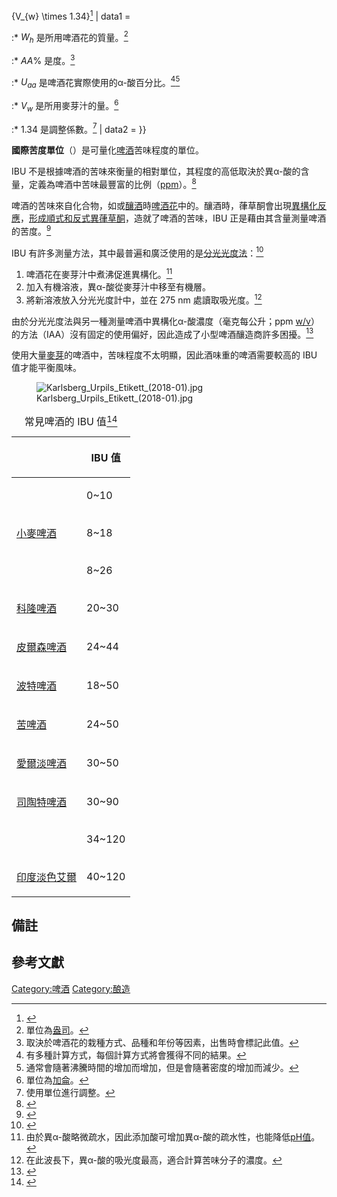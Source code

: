 {{Infobox
| above = IBU 計算公式
| abovestyle = background-color: #fac87d; color: #000; padding: 0.5em; 
| datastyle = text-align: left; 
| subheader = <math>IBU=\frac{W_{h} \times AA\% \times U_{aa}}{V_{w} \times 1.34}</math><ref>{{Cite web |title=HOP BITTERING CALCULATIONS |url=http://howtobrew.com/book/section-1/hops/hop-bittering-calculations |accessdate=2020-10-27 |author=John Palmer |publisher=HOW TO BREW |language=en |archive-date=2020-11-11 |archive-url=https://web.archive.org/web/20201111195805/http://howtobrew.com/book/section-1/hops/hop-bittering-calculations |dead-url=no }}</ref>
| data1 = 
:* <math>W_{h}</math> 是所用啤酒花的質量。<ref group="IBU">單位為[[盎司|盎司]]。</ref>
:* <math>AA\%</math> 是{{Le|α-酸|Alpha acid}}度。<ref group="IBU">取決於啤酒花的栽種方式、品種和年份等因素，出售時會標記此值。</ref>
:* <math>U_{aa}</math> 是啤酒花實際使用的α-酸百分比。<ref group="IBU">有多種計算方式，每個計算方式將會獲得不同的結果。</ref><ref group="IBU">通常會隨著沸騰時間的增加而增加，但是會隨著密度的增加而減少。</ref>
:* <math>V_{w}</math> 是所用麥芽汁的量。<ref group="IBU">單位為[[加侖|加侖]]。</ref>
:* <math>1.34</math> 是調整係數。<ref group="IBU">使用{{Le|帝國與美國度量衡制度系統|Imperial and US customary measurement systems}}單位進行調整。</ref>
| data2 = {{Reflist|group=IBU}}
}}

'''國際苦度單位'''（{{Lang|en|International Bitterness Units, IBU}}）是可量化[[啤酒|啤酒]]苦味程度的單位。

IBU 不是根據啤酒的苦味來衡量的相對單位，其程度的高低取決於異α-酸的含量，定義為啤酒中苦味最豐富的{{Le|異葎草酮|Isohumulone}}比例（[[百萬分率|ppm]]）。<ref>{{Cite web |title=International Bitterness Unit |url=https://sizes.com/units/international_bitterness_unit.htm |accessdate=2020-10-27 |author=Peacock, Val |publisher=Sizes |archive-date=2020-11-01 |archive-url=https://web.archive.org/web/20201101010906/https://www.sizes.com/units/international_bitterness_unit.htm |dead-url=no }}</ref>

啤酒的苦味來自化合物，如{{Le|葎草酮|Humulones}}或[[釀酒|釀酒]]時[[啤酒花|啤酒花]]中的{{Le|α-酸|Alpha acid}}。釀酒時，葎草酮會出現[[異構化反應|異構化反應]]，[[順反異構|形成順式和反式異葎草酮]]，造就了啤酒的苦味，IBU 正是藉由其含量測量啤酒的苦度。<ref>{{Cite journal |title=Fundamentals of Beer and Chemistry |author=De Keukeleire, Denis |journal=Quimica Nova |issue=1 |doi=10.1590/S0100-40422000000100019 |year=2000 |volume=23 |page=108}}</ref>

IBU 有許多測量方法，其中最普遍和廣泛使用的是[[分光光度法|分光光度法]]：<ref>{{Cite web |title=The Spectrophotometer and Beer: A Love Story |url=http://www.hach.com/asset-get.download.jsa?id=21144351956 |accessdate=2020-10-27 |author=Blankemeier, Rick |format=pdf |publisher=Hatch |language=en |archive-date=2020-11-05 |archive-url=https://web.archive.org/web/20201105040420/https://www.hach.com/asset-get.download.jsa?id=21144351956 |dead-url=no }}</ref>
# 啤酒花在麥芽汁中煮沸促進異構化。<ref group="Spectrophotometry">由於異α-酸略微疏水，因此添加酸可增加異α-酸的疏水性，也能降低[[pH值|pH值]]。</ref>
# 加入有機溶液，異α-酸從麥芽汁中移至有機層。
# 將新溶液放入分光光度計中，並在 275 nm 處讀取吸光度。<ref group="Spectrophotometry">在此波長下，異α-酸的吸光度最高，適合計算苦味分子的濃度。</ref>

由於分光光度法與另一種測量啤酒中異構化α-酸濃度（毫克每公升；ppm [[質量濃度|w/v]]）的方法（IAA）沒有固定的使用偏好，因此造成了小型啤酒釀造商許多困擾。<ref>{{Cite episode |title=What Is an IBU…Really? |series=Basic Brewing Radio |airdate=2008-03-20 |season=4 |number=12}}</ref>

使用大量[[麥芽|麥芽]]的啤酒中，苦味程度不太明顯，因此酒味重的啤酒需要較高的 IBU 值才能平衡風味。

[[File:Karlsberg_Urpils_Etikett_(2018-01).jpg|thumb]]

{| class="wikitable" style="font-size: 90%; text-align: center; "
|+ 常見啤酒的 IBU 值<ref>{{Cite web |title=Beer Styles – IBU Chart Graph (Bitterness Range) |url=https://www.brewersfriend.com/2009/01/24/beer-styles-ibu-chart-graph-bitterness-range/ |accessdate=2020-10-27 |date=2009-01-24 |publisher=Brewer's Friend |language=en |archive-date=2020-11-12 |archive-url=https://web.archive.org/web/20201112040901/https://www.brewersfriend.com/2009/01/24/beer-styles-ibu-chart-graph-bitterness-range/ |dead-url=no }}</ref>
|-
! {{Le|啤酒風格|Beer style}} !! IBU 值
|-
| {{Le|蘭比克|Lambic}} || 0~10
|-
| [[小麥啤酒|小麥啤酒]] || 8~18
|-
| {{Le|美式拉格|American lager}} || 8~26
|-
| [[科隆啤酒|科隆啤酒]] || 20~30
|-
| [[皮爾森啤酒|皮爾森啤酒]] || 24~44
|-
| [[波特啤酒|波特啤酒]] || 18~50
|- 
| [[苦啤酒|苦啤酒]] || 24~50
|-
| [[愛爾淡啤酒|愛爾淡啤酒]] || 30~50
|-
| [[司陶特啤酒|司陶特啤酒]] || 30~90
|-
| {{Le|大麥酒|Barleywine}} || 34~120
|-
| [[印度淡色艾爾|印度淡色艾爾]] || 40~120
|}
{{Clear}}

== 備註 ==
{{Reflist|group=Spectrophotometry}}

== 參考文獻 ==
{{Reflist}}

[[Category:啤酒|Category:啤酒]]
[[Category:酿造|Category:酿造]]